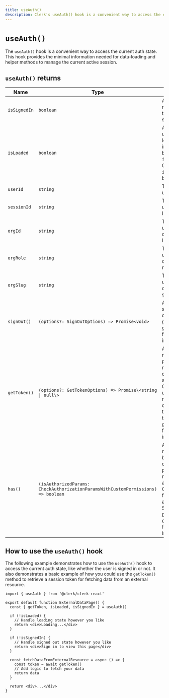 ```yaml
---
title: useAuth()
description: Clerk's useAuth() hook is a convenient way to access the current auth state.
---
```


# `useAuth()`

The `useAuth()` hook is a convenient way to access the current auth state. This hook provides the minimal information needed for data-loading and helper methods to manage the current active session.

## `useAuth()` returns

| Name | Type | Description |
| - | - | - |
| `isSignedIn` | `boolean` | A boolean that returns true if the user is signed in. |
| `isLoaded` | `boolean` | A boolean that until Clerk loads and initializes, will be set to `false`. Once Clerk loads, `isLoaded` will be set to `true`. |
| `userId` | `string` | The current user's ID. |
| `sessionId` | `string` | The current user's session ID. |
| `orgId` | `string` | The current user's active organization ID. |
| `orgRole` | `string` | The current user's active organization role. |
| `orgSlug` | `string` | The current user's organization slug. |
| `signOut()` | `(options?: SignOutOptions) => Promise<void>` | A function that signs the user out. See the [reference documentation](/docs/references/javascript/clerk/clerk#sign-out) for more information. |
| `getToken()` | `(options?: GetTokenOptions) => Promise\<string \| null\>` | A function that returns a promise that resolves to the current user's session token. Can also be used to retrieve a custom JWT template. See the [reference documentation](/docs/references/javascript/session#get-token) for more information. |
| `has()` | `(isAuthorizedParams: CheckAuthorizationParamsWithCustomPermissions) => boolean` | A function that returns a boolean based on the permission or role provided as parameter. Can be used for authorization. See the [reference documentation](https://clerk.com/docs/references/nextjs/auth-object#has) for more information. |

## How to use the `useAuth()` hook

The following example demonstrates how to use the `useAuth()` hook to access the current auth state, like whether the user is signed in or not. It also demonstrates a basic example of how you could use the `getToken()` method to retrieve a session token for fetching data from an external resource.

```tsx {{ filename: 'external-data-page.tsx' }}
import { useAuth } from '@clerk/clerk-react'

export default function ExternalDataPage() {
  const { getToken, isLoaded, isSignedIn } = useAuth()

  if (!isLoaded) {
    // Handle loading state however you like
    return <div>Loading...</div>
  }

  if (!isSignedIn) {
    // Handle signed out state however you like
    return <div>Sign in to view this page</div>
  }

  const fetchDataFromExternalResource = async () => {
    const token = await getToken()
    // Add logic to fetch your data
    return data
  }

  return <div>...</div>
}
```
